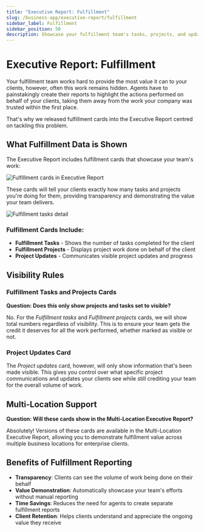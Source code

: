 ```yaml
---
title: "Executive Report: Fulfillment"
slug: /business-app/executive-report/fulfillment
sidebar_label: Fulfillment
sidebar_position: 50
description: Showcase your fulfillment team's tasks, projects, and updates in the Executive Report to demonstrate value to clients.
---
```


# Executive Report: Fulfillment

Your fulfillment team works hard to provide the most value it can to your clients, however, often this work remains hidden. Agents have to painstakingly create their reports to highlight the actions performed on behalf of your clients, taking them away from the work your company was trusted within the first place.

That's why we released fulfillment cards into the Executive Report centred on tackling this problem. 

## What Fulfillment Data is Shown

The Executive Report includes fulfillment cards that showcase your team's work:

![Fulfillment cards in Executive Report](../img/fulfillment-cards.jpg)

These cards will tell your clients exactly how many tasks and projects you're doing for them, providing transparency and demonstrating the value your team delivers.

![Fulfillment tasks detail](../img/fulfillment-tasks-detail.jpg)

### Fulfillment Cards Include:

- **Fulfillment Tasks** - Shows the number of tasks completed for the client
- **Fulfillment Projects** - Displays project work done on behalf of the client  
- **Project Updates** - Communicates visible project updates and progress

## Visibility Rules

### Fulfillment Tasks and Projects Cards

**Question: Does this only show projects and tasks set to visible?**

No. For the *Fulfillment tasks* and *Fulfillment projects* cards, we will show total numbers regardless of visibility. This is to ensure your team gets the credit it deserves for all the work performed, whether marked as visible or not.

### Project Updates Card

The *Project updates* card, however, will only show information that's been made visible. This gives you control over what specific project communications and updates your clients see while still crediting your team for the overall volume of work.

## Multi-Location Support

**Question: Will these cards show in the Multi-Location Executive Report?**

Absolutely! Versions of these cards are available in the Multi-Location Executive Report, allowing you to demonstrate fulfillment value across multiple business locations for enterprise clients.

## Benefits of Fulfillment Reporting

- **Transparency**: Clients can see the volume of work being done on their behalf
- **Value Demonstration**: Automatically showcase your team's efforts without manual reporting
- **Time Savings**: Reduces the need for agents to create separate fulfillment reports
- **Client Retention**: Helps clients understand and appreciate the ongoing value they receive